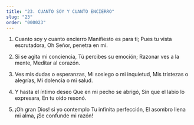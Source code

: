 ```yaml
---
title: "23. CUANTO SOY Y CUANTO ENCIERRO"
slug: "23"
order: "000023"
---
```

1.	Cuanto soy y cuanto encierro Manifiesto es para ti;
Pues tu vista escrutadora, Oh Señor, penetra en mí.

2.	Si se agita mi conciencia, Tú percibes su emoción; Razonar ves a la mente, Meditar al corazón.

3.	Ves mis dudas o esperanzas, Mi sosiego o mi inquietud, Mis tristezas o alegrías,
Mi dolencia o mi salud.

4.	Y hasta el íntimo deseo Que en mi pecho se abrigó,
Sin que el labio lo expresara, En tu oído resonó.

5.	¡Oh gran Dios! si yo contemplo Tu infinita perfección,
El asombro llena mi alma,
¡Se confunde mi razón!
